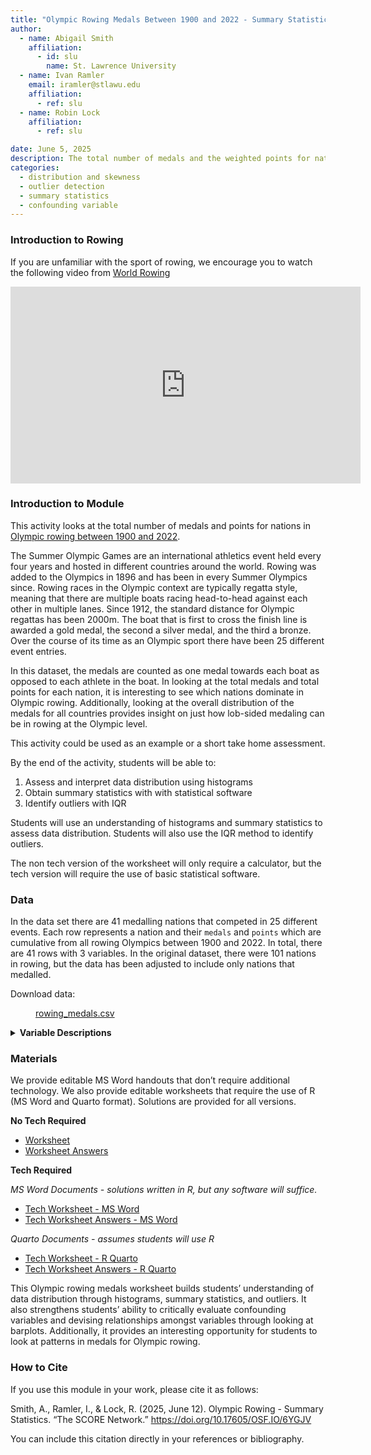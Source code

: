```yaml
---
title: "Olympic Rowing Medals Between 1900 and 2022 - Summary Statistics"
author:
  - name: Abigail Smith
    affiliation:
      - id: slu
        name: St. Lawrence University
  - name: Ivan Ramler
    email: iramler@stlawu.edu
    affiliation:
      - ref: slu
  - name: Robin Lock
    affiliation:
      - ref: slu

date: June 5, 2025
description: The total number of medals and the weighted points for nations competing in rowing events in the Summer Olympic Games between 1900 and 2022. 
categories:
  - distribution and skewness
  - outlier detection
  - summary statistics
  - confounding variable
---
```


### Introduction to Rowing

If you are unfamiliar with the sport of rowing, we encourage you to watch the following video from [World Rowing](https://worldrowing.com/about/){target="_blank"}

<iframe width="560" height="315" src="https://www.youtube.com/embed/64N-QvIDyqI?si=d3xLOJ1EbWfL_vde" title="YouTube video player" frameborder="0" allow="accelerometer; autoplay; clipboard-write; encrypted-media; gyroscope; picture-in-picture; web-share" referrerpolicy="strict-origin-when-cross-origin" allowfullscreen>

</iframe>

### Introduction to Module

This activity looks at the total number of medals and points for nations in [Olympic rowing between 1900 and 2022](https://www.kaggle.com/datasets/heesoo37/120-years-of-olympic-history-athletes-and-results?resource=download){target="_blank"}.

The Summer Olympic Games are an international athletics event held every four years and hosted in different countries around the world. Rowing was added to the Olympics in 1896 and has been in every Summer Olympics since. Rowing races in the Olympic context are typically regatta style, meaning that there are multiple boats racing head-to-head against each other in multiple lanes. Since 1912, the standard distance for Olympic regattas has been 2000m. The boat that is first to cross the finish line is awarded a gold medal, the second a silver medal, and the third a bronze. Over the course of its time as an Olympic sport there have been 25 different event entries.

In this dataset, the medals are counted as one medal towards each boat as opposed to each athlete in the boat. In looking at the total medals and total points for each nation, it is interesting to see which nations dominate in Olympic rowing. Additionally, looking at the overall distribution of the medals for all countries provides insight on just how lob-sided medaling can be in rowing at the Olympic level.

::: {.callout-note collapse="true" title="Activity Length" appearance="minimal"}
This activity could be used as an example or a short take home assessment.
:::

::: {.callout-note collapse="true" title="Learning Objectives" appearance="minimal"}
By the end of the activity, students will be able to:

1.  Assess and interpret data distribution using histograms
2.  Obtain summary statistics with with statistical software
3.  Identify outliers with IQR
:::

::: {.callout-note collapse="true" title="Methods" appearance="minimal"}
Students will use an understanding of histograms and summary statistics to assess data distribution. Students will also use the IQR method to identify outliers.
:::

::: {.callout-note collapse="true" title="Technology Requirements" appearance="minimal"}
The non tech version of the worksheet will only require a calculator, but the tech version will require the use of basic statistical software.
:::

### Data

In the data set there are 41 medalling nations that competed in 25 different events. Each row represents a nation and their `medals` and `points` which are cumulative from all rowing Olympics between 1900 and 2022. In total, there are 41 rows with 3 variables. In the original dataset, there were 101 nations in rowing, but the data has been adjusted to include only nations that medalled.

Download data:

:   [rowing_medals.csv](rowing_medals.csv){target="_blank"}

<details>

<summary><b>Variable Descriptions</b></summary>

| Variable | Description |
|------------|------------------------------------------------------------|
| `NOC` | National Olympic Committee or the nation competing. |
| `medals` | The total number of medals for that country in that event. |
| `points` | The total number of points for that country in that event. The points are scaled with a gold medal counting for 3 points, a silver for 2, and a bronze for 1. |
| `gold` | The total number of gold medals for that country. |
| `silver` | The total number of silver medals for that country. |
| `bronze` | The total number of bronze medals for that country. |

**Data Source**

[Original Kaggle Dataset - 120-years-of-olympic-history-athletes-and-results](https://www.kaggle.com/datasets/heesoo37/120-years-of-olympic-history-athletes-and-results?resource=download){target="_blank"}

</details>

### Materials

We provide editable MS Word handouts that don't require additional technology. We also provide editable worksheets that require the use of R (MS Word and Quarto format). Solutions are provided for all versions.

**No Tech Required**

  - [Worksheet](medals_worksheet.docx)
  - [Worksheet Answers](medals_worksheet_answers.docx)

**Tech  Required**

_MS Word Documents - solutions written in R, but any software will suffice._

  - [Tech Worksheet - MS Word](medals_worksheet_tech.docx)
  - [Tech Worksheet Answers  - MS Word](medals_worksheet_answers_tech.docx)

_Quarto Documents - assumes students will use R_

  - [Tech Worksheet - R Quarto](medals_worksheet_R.qmd)
  - [Tech Worksheet Answers  - R Quarto](medals_worksheet_R_answers.qmd)



::: {.callout-note collapse="true" title="Conclusion" appearance="minimal"}
This Olympic rowing medals worksheet builds students' understanding of data distribution through histograms, summary statistics, and outliers. It also strengthens students' ability to critically evaluate confounding variables and devising relationships amongst variables through looking at barplots. Additionally, it provides an interesting opportunity for students to look at patterns in medals for Olympic rowing.
:::


### How to Cite

If you use this module in your work, please cite it as follows:

Smith, A., Ramler, I., & Lock, R. (2025, June 12). Olympic Rowing - Summary Statistics. "The SCORE Network." <https://doi.org/10.17605/OSF.IO/6YGJV>

You can include this citation directly in your references or bibliography.

